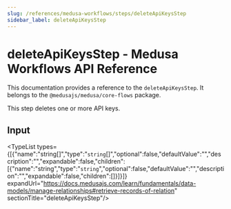 ```yaml
---
slug: /references/medusa-workflows/steps/deleteApiKeysStep
sidebar_label: deleteApiKeysStep
---
```



# deleteApiKeysStep - Medusa Workflows API Reference

This documentation provides a reference to the `deleteApiKeysStep`. It belongs to the `@medusajs/medusa/core-flows` package.

This step deletes one or more API keys.

## Input

<TypeList types={[{"name":"string[]","type":"`string`[]","optional":false,"defaultValue":"","description":"","expandable":false,"children":[{"name":"string","type":"`string`","optional":false,"defaultValue":"","description":"","expandable":false,"children":[]}]}]} expandUrl="https://docs.medusajs.com/learn/fundamentals/data-models/manage-relationships#retrieve-records-of-relation" sectionTitle="deleteApiKeysStep"/>
